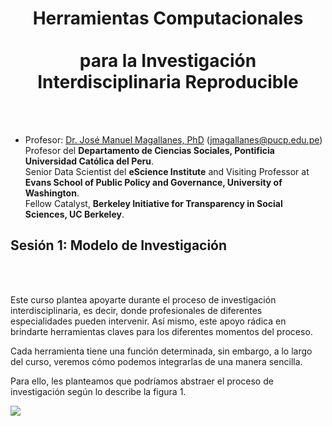 <center> <h1>Herramientas Computacionales <br></br>para la Investigación Interdisciplinaria Reproducible</h1> </center>

<br></br>

* Profesor:  <a href="http://www.pucp.edu.pe/profesor/jose-manuel-magallanes/" target="_blank">Dr. José Manuel Magallanes, PhD</a> ([jmagallanes@pucp.edu.pe](mailto:jmagallanes@pucp.edu.pe))<br>Profesor del **Departamento de Ciencias Sociales, Pontificia Universidad Católica del Peru**.<br>
Senior Data Scientist del **eScience Institute** and Visiting Professor at **Evans School of Public Policy and Governance, University of Washington**.<br>
Fellow Catalyst, **Berkeley Initiative for Transparency in Social Sciences, UC Berkeley**.

## Sesión 1: Modelo de Investigación

<br></br>

Este curso plantea apoyarte durante el proceso de investigación interdisciplinaria, es decir, donde  profesionales de diferentes especialidades pueden intervenir. Así mismo, este apoyo rádica en brindarte herramientas claves para los diferentes momentos del proceso.

Cada herramienta tiene una función determinada, sin embargo, a lo largo del curso, veremos cómo podemos integrarlas de una manera sencilla.

Para ello, les planteamos que podríamos abstraer el proceso de investigación según lo describe la figura 1.

![](pics/modelo.png)


